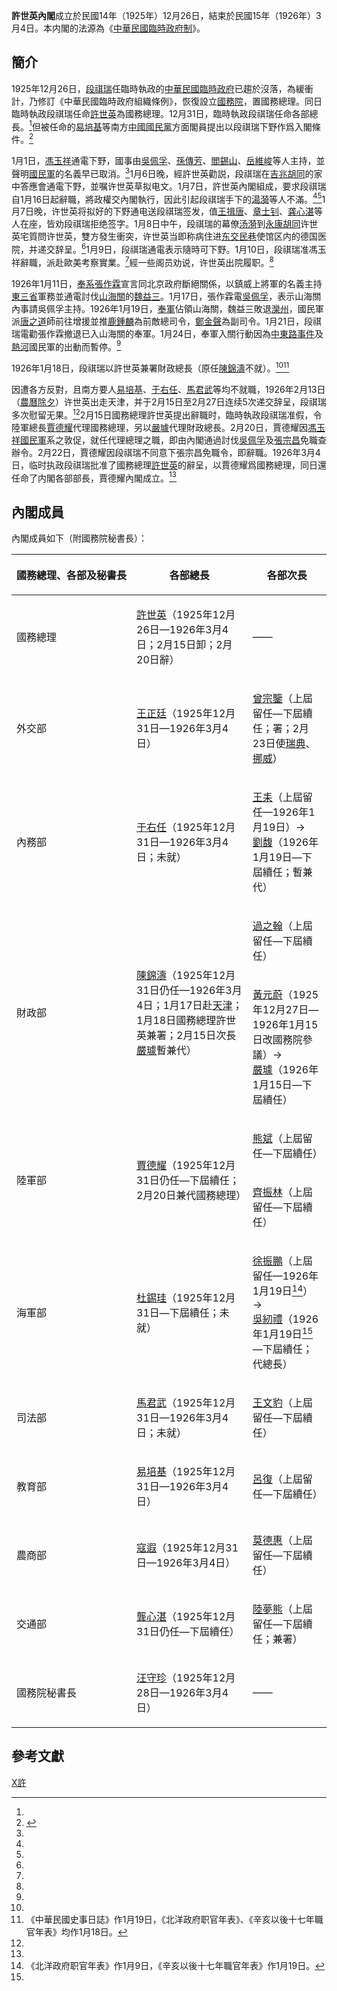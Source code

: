 '''許世英內閣'''成立於民國14年（1925年）12月26日，結束於民國15年（1926年）3月4日。本内閣的法源為《[[中華民國臨時政府制|中華民國臨時政府制]]》。

==簡介==
1925年12月26日，[[段祺瑞|段祺瑞]]任臨時執政的[[中華民國臨時政府_(段祺瑞)|中華民國臨時政府]]已趨於沒落，為緩衝計，乃修訂《中華民國臨時政府組織條例》，恢復設立[[中華民國國務院|國務院]]，置國務總理。同日臨時執政段祺瑞任命[[許世英|許世英]]為國務總理。12月31日，臨時執政段祺瑞任命各部總長。{{r|two|page=220}}<ref name="three"/>但被任命的[[易培基|易培基]]等南方[[中國國民黨|中國國民黨]]方面閣員提出以段祺瑞下野作爲入閣條件。<ref name=lin>{{Cite web |url=http://mag.fznews.com.cn/shtml/fzwb/20141012/129977.shtml |title=薛宗耀，林白水唾骂国务总理许世英，福州晚报2014年10月12日，第A16版:闽海神州 |access-date=2016年10月3日 |archive-date=2016年10月5日 |archive-url=https://web.archive.org/web/20161005075730/http://mag.fznews.com.cn/shtml/fzwb/20141012/129977.shtml |dead-url=no }}</ref>

1月1日，[[馮玉祥|馮玉祥]]通電下野，國事由[[吳佩孚|吳佩孚]]、[[孫傳芳|孫傳芳]]、[[閻錫山|閻錫山]]、[[岳維峻|岳維峻]]等人主持，並聲明[[國民軍|國民軍]]的名義早已取消。<ref name="three"/>1月6日晚，經許世英勸説，段祺瑞在[[吉兆胡同|吉兆胡同]]的家中答應會通電下野，並嘱许世英草拟电文。1月7日，許世英內閣組成，要求段祺瑞自1月16日起辭職，將政權交內閣執行，因此引起段祺瑞手下的[[湯漪|湯漪]]等人不滿。<ref name="three"/><ref name=lin/>1月7日晚，许世英将拟好的下野通电送段祺瑞签发，值[[王揖唐|王揖唐]]、[[章士钊|章士钊]]、[[龚心湛|龚心湛]]等人在座，皆劝段祺瑞拒绝签字。1月8日中午，段祺瑞的幕僚[[汤漪|汤漪]]到[[前永康胡同|永康胡同]]许世英宅質問许世英，雙方發生衝突，许世英当即称病住进[[东交民巷|东交民巷]]使馆区内的德国医院，并递交辞呈。<ref name=lin/>1月9日，段祺瑞通電表示隨時可下野。1月10日，段祺瑞准馮玉祥辭職，派赴歐美考察實業。<ref name="three"/>經一些阁员劝说，许世英出院履职。<ref name=lin/>

1926年1月11日，[[奉系|奉系]][[張作霖|張作霖]]宣言同北京政府斷絕關係，以鎮威上將軍的名義主持[[東三省|東三省]]軍務並通電討伐[[山海關|山海關]]的[[魏益三|魏益三]]。1月17日，張作霖電[[吳佩孚|吳佩孚]]，表示山海關內事請吳佩孚主持。1926年1月19日，[[奉軍|奉軍]]佔領山海關，魏益三敗退[[灤州|灤州]]，國民軍派[[唐之道|唐之道]]師前往增援並推[[鹿鍾麟|鹿鍾麟]]為前敵總司令，[[鄭金聲|鄭金聲]]為副司令。1月21日，段祺瑞電勸張作霖撤退已入山海關的奉軍。1月24日，奉軍入關行動因為[[中東路事件|中東路事件]]及[[熱河|熱河]]國民軍的出動而暫停。<ref name="three"/>

1926年1月18日，段祺瑞以許世英兼署財政總長（原任[[陳錦濤|陳錦濤]]不就）。<ref name="three"/><ref>《中華民國史事日誌》作1月19日，《北洋政府职官年表》、《辛亥以後十七年職官年表》均作1月18日。</ref>

因遭各方反對，且南方要人[[易培基|易培基]]、[[于右任|于右任]]、[[馬君武|馬君武]]等均不就職，1926年2月13日（[[農曆|農曆]][[除夕|除夕]]）许世英出走天津，并于2月15日至2月27日连续5次递交辞呈，段祺瑞多次慰留无果。<ref name=lin/>2月15日國務總理許世英提出辭職时，臨時執政段祺瑞准假，令陸軍總長[[賈德耀|賈德耀]]代理國務總理，另以[[嚴璩|嚴璩]]代理財政總長。2月20日，賈德耀因[[馮玉祥|馮玉祥]][[國民軍|國民軍]]系之敦促，就任代理總理之職，即由內閣通過討伐[[吳佩孚|吳佩孚]]及[[張宗昌|張宗昌]]免職查辦令。2月22日，賈德耀因段祺瑞不同意下張宗昌免職令，即辭職。1926年3月4日，临时执政段祺瑞批准了國務總理[[許世英|許世英]]的辭呈，以賈德耀爲國務總理，同日還任命了内閣各部部長，賈德耀內閣成立。<ref name="three"/>{{r|two|page=220}}

==內閣成員==
內閣成員如下（附國務院秘書長）：{{r|four|page=188}}{{r|two|page=27-30}}{{r|two|page=59-62}}

{| class="wikitable" border="1" cellspacing="0" cellpadding="1"
|-
! style="white-space:nowrap" |國務總理、各部及秘書長!!各部總長!!各部次長
|-
!國務總理
|[[許世英|許世英]]（1925年12月26日—1926年3月4日；2月15日卸；2月20日辭）||——
|-
!外交部
|[[王正廷|王正廷]]（1925年12月31日—1926年3月4日）||[[曾宗鑒|曾宗鑒]]（上屆留任—下屆續任；署；2月23日使[[瑞典|瑞典]]、[[挪威|挪威]]）
|-
!內務部
|[[于右任|于右任]]（1925年12月31日—1926年3月4日；未就）||[[王耒|王耒]]（上屆留任—1926年1月19日）→<br>[[劉馥|劉馥]]（1926年1月19日—下屆續任；暫兼代）
|-
!rowspan="2"|財政部
|rowspan="2"|[[陳錦濤|陳錦濤]]（1925年12月31日仍任—1926年3月4日；1月17日赴[[天津|天津]]；1月18日國務總理許世英兼署；2月15日次長[[嚴璩|嚴璩]]暫兼代）||[[過之翰|過之翰]]（上屆留任—下屆續任）
|-
|[[黃元蔚|黃元蔚]]（1925年12月27日—1926年1月15日改國務院參議）→<br>[[嚴璩|嚴璩]]（1926年1月15日—下屆續任）
|-
!rowspan="2"|陸軍部
|rowspan="2"|[[賈德耀|賈德耀]]（1925年12月31日仍任—下屆續任；2月20日兼代國務總理）||[[熊斌|熊斌]]（上屆留任—下屆續任）
|-
|[[齊振林|齊振林]]（上屆留任—下屆續任）
|-
!海軍部
|[[杜錫珪|杜錫珪]]（1925年12月31日—下屆續任；未就）||[[徐振鵬|徐振鵬]]（上屆留任—1926年1月19日<ref name=wu>《北洋政府职官年表》作1月9日，《辛亥以後十七年職官年表》作1月19日。</ref>）→<br>[[吳紉禮|吳紉禮]]（1926年1月19日<ref name=wu/>—下屆續任；代總長）
|-
!司法部
|[[馬君武|馬君武]]（1925年12月31日—1926年3月4日；未就）||[[王文豹|王文豹]]（上屆留任—下屆續任）
|-
!教育部
|[[易培基|易培基]]（1925年12月31日—1926年3月4日）||[[吕复_(法学家)|呂復]]（上屆留任—下屆續任）
|-
!農商部
|[[寇遐|寇遐]]（1925年12月31日—1926年3月4日）||[[莫德惠|莫德惠]]（上屆留任—下屆續任）
|-
!交通部
|[[龔心湛|龔心湛]]（1925年12月31日仍任—下屆續任）||[[陸夢熊|陸夢熊]]（上屆留任—下屆續任；兼署）
|-
!國務院秘書長
|[[汪守珍|汪守珍]]（1925年12月28日—1926年3月4日）||——
|}

==參考文獻==
{{reflist|refs=
<ref name="two">{{Cite book | author = 钱实甫 编著，黄清根 整理 | title = 北洋政府职官年表| location = 上海 | publisher = 华东师范大学出版社 | date = 1991 | pages = | ISBN =  | quote = }}</ref>
<ref name="three">{{Cite book | author = 郭廷以 | title = 中華民國史事日誌（二）| location = 臺北 | publisher = 中央研究院近代史研究所 | date = 1984 | pages = | ISBN =  | quote = }}</ref>
<ref name="four">{{Cite book | author = 劉壽林 編 | title = 辛亥以後十七年職官年表| location = 北京 | publisher = 中華書局 | date = 1966 | pages = | ISBN =  | quote = }}</ref>
}}

{{北洋時期內閣|[[臨時執政內閣|臨時執政內閣]]|許世英內閣|1925年12月26日—1926年2月15日|[[賈德耀內閣|賈德耀內閣]]}}

[[Category:中华民国北洋政府内阁|X許]]